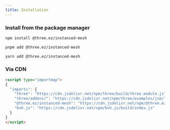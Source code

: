```yaml
---
title: Installation
---
```



### Install from the package manager 
<Tabs syncKey="pkg">
<TabItem label="npm">

```sh
npm install @three.ez/instanced-mesh
```

</TabItem>
<TabItem label="pnpm">

```sh
pnpm add @three.ez/instanced-mesh
```

</TabItem>
<TabItem label="Yarn">

```sh
yarn add @three.ez/instanced-mesh
```

</TabItem>
</Tabs>

### Via CDN  

```html
<script type="importmap">
{
  "imports": {
    "three": "https://cdn.jsdelivr.net/npm/three/build/three.module.js",
    "three/addons/": "https://cdn.jsdelivr.net/npm/three/examples/jsm/",
    "@three.ez/instanced-mesh": "https://cdn.jsdelivr.net/npm/@three.ez/instanced-mesh/build/index.js",
    "bvh.js": "https://cdn.jsdelivr.net/npm/bvh.js/build/index.js"
  }
}
</script>
```
